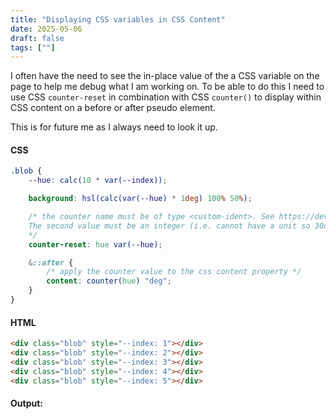 ```yaml
---
title: "Displaying CSS variables in CSS Content"
date: 2025-05-06
draft: false
tags: [""]
---
```



I often have the need to see the in-place value of the a CSS variable on the page to help me debug what I am working on. To be able to do this I need to use CSS `counter-reset` in combination with CSS `counter()` to display within CSS content on a before or after pseudo element.

This is for future me as I always need to look it up.

#### CSS

```css
.blob {
    --hue: calc(10 * var(--index));

    background: hsl(calc(var(--hue) * 1deg) 100% 50%);

    /* the counter name must be of type <custom-ident>. See https://developer.mozilla.org/en-US/docs/Web/CSS/counter-reset and https://developer.mozilla.org/en-US/docs/Web/CSS/custom-ident 
    The second value must be an integer (i.e. cannot have a unit so 30deg would not work here).
    */
    counter-reset: hue var(--hue);

    &::after {
        /* apply the counter value to the css content property */
        content: counter(hue) "deg";
    }
}
```

#### HTML

```html
<div class="blob" style="--index: 1"></div>
<div class="blob" style="--index: 2"></div>
<div class="blob" style="--index: 3"></div>
<div class="blob" style="--index: 4"></div>
<div class="blob" style="--index: 5"></div>
```

#### Output:

<BlobsExample />
